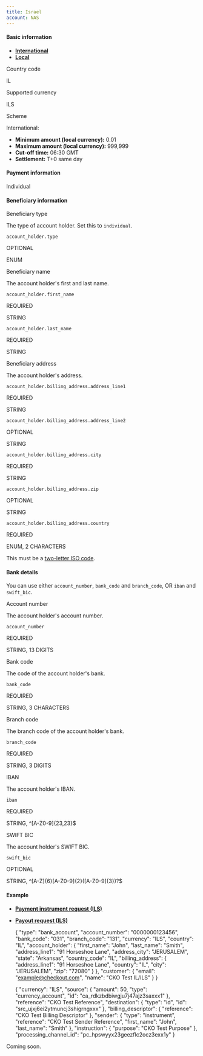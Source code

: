 ```yaml
---
title: Israel
account: NAS
---
```


#### Basic information

- [**International**](#tabs-7c7387ab-3ea1-4308-8b5d-a0b5303da900-1)
- [**Local**](#tabs-7c7387ab-3ea1-4308-8b5d-a0b5303da900-2)

Country code

IL

Supported currency

ILS

Scheme

International:

- **Minimum amount (local currency):** 0.01
- **Maximum amount (local currency):** 999,999
- **Cut-off time:** 06:30 GMT
- **Settlement:** T+0 same day

#### Payment information

Individual

#### Beneficiary information

Beneficiary type

The type of account holder. Set this to `individual`.

`account_holder.type`

OPTIONAL

ENUM

Beneficiary name

The account holder's first and last name.

`account_holder.first_name`

REQUIRED

STRING

`account_holder.last_name`

REQUIRED

STRING

Beneficiary address

The account holder's address.

`account_holder.billing_address.address_line1`

REQUIRED

STRING

`account_holder.billing_address.address_line2`

OPTIONAL

STRING

`account_holder.billing_address.city`

REQUIRED

STRING

`account_holder.billing_address.zip`

OPTIONAL

STRING

`account_holder.billing_address.country`

REQUIRED

ENUM, 2 CHARACTERS

This must be a [two-letter ISO code](/display/DOCS/Country+codes).

#### Bank details

You can use either `account_number`, `bank_code` and `branch_code`, OR `iban` and `swift_bic`.

Account number

The account holder's account number.

`account_number`

REQUIRED

STRING, 13 DIGITS

Bank code

The code of the account holder's bank.

`bank_code`

REQUIRED

STRING, 3 CHARACTERS

Branch code

The branch code of the account holder's bank.

`branch_code`

REQUIRED

STRING, 3 DIGITS

IBAN

The account holder's IBAN.

`iban`

REQUIRED

STRING, ^[A-Z0-9]{23,23}$

SWIFT BIC

The account holder's SWIFT BIC.

`swift_bic`

OPTIONAL

STRING, ^[A-Z]{6}[A-Z0-9]{2}([A-Z0-9]{3})?$

#### Example

- [**Payment instrument request (ILS)**](#tabs-0003fa45-7089-4c39-84b8-53e2dd1647af-1)
- [**Payout request (ILS)**](#tabs-0003fa45-7089-4c39-84b8-53e2dd1647af-2)

  {
  "type": "bank_account",
  "account_number": "0000000123456",
  "bank_code": "031",
  "branch_code": "131",
  "currency": "ILS",
  "country": "IL",
  "account_holder": {
  "first_name": "John",
  "last_name": "Smith",
  "address_line1": "91 Horseshoe Lane",
  "address_city": "JERUSALEM",
  "state": "Arkansas",
  "country_code": "IL",
  "billing_address": {
  "address_line1": "91 Horseshoe Lane",
  "country": "IL",
  "city": "JERUSALEM",
  "zip": "72080"
  }
  },
  "customer": {
  "email": "example@checkout.com",
  "name": "CKO Test IL/ILS"
  }
  }

  {
  "currency": "ILS",
  "source": {
  "amount": 50,
  "type": "currency_account",
  "id": "ca_rdkzbdbiwgju7j47ajz3saxxx1"
  },
  "reference": "CKO Test Reference",
  "destination": {
  "type": "id",
  "id": "src_ujxj6ei2ytmuncj3shigrngxxx"
  },
  "billing_descriptor": {
  "reference": "CKO Test Billing Descriptor"
  },
  "sender": {
  "type": "instrument",
  "reference": "CKO Test Sender Reference",
  "first_name": "John",
  "last_name": "Smith"
  },
  "instruction": {
  "purpose": "CKO Test Purpose"
  },
  "processing_channel_id": "pc_hpswyyx23geezflc2ocz3exx1y"
  }

Coming soon.
